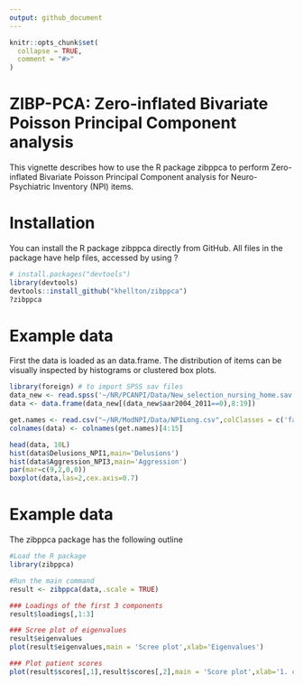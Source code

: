 ```yaml
---
output: github_document
---
```


<!-- README.md is generated from README.Rmd. Please edit that file -->
<!-- usethis::use_readme_rmd() og så Ctlr + Shift + K -->

```r
knitr::opts_chunk$set(
  collapse = TRUE,
  comment = "#>"
)
```
# ZIBP-PCA: Zero-inflated Bivariate Poisson Principal Component analysis

This vignette describes how to use the R package zibppca to perform Zero-inflated Bivariate Poisson Principal Component analysis for Neuro-Psychiatric Inventory (NPI) items. 

# Installation

You can install the R package zibppca directly from GitHub. All files in the package have help files, accessed by using ?

```r
# install.packages("devtools")
library(devtools)
devtools::install_github("khellton/zibppca")
?zibppca
```

# Example data 
First the data is loaded as an data.frame. The distribution of items can be visually inspected by histograms or clustered box plots. 
```r
library(foreign) # to import SPSS sav files
data_new <- read.spss('~/NR/PCANPI/Data/New_selection_nursing_home.sav', to.data.frame=TRUE)
data <- data.frame(data_new[(data_new$aar2004_2011==0),8:19])

get.names <- read.csv("~/NR/ModNPI/Data/NPILong.csv",colClasses = c('factor',rep('numeric',15)),dec =',',na.strings = '#NULL!', header = TRUE,sep = ';')
colnames(data) <- colnames(get.names)[4:15]

head(data, 10L)
hist(data$Delusions_NPI1,main='Delusions')
hist(data$Aggression_NPI3,main='Aggression')
par(mar=c(9,2,0,0))
boxplot(data,las=2,cex.axis=0.7)
```

# Example data 
The zibppca package has the following outline
```r
#Load the R package
library(zibppca)

#Run the main command 
result <- zibppca(data,.scale = TRUE)

### Loadings of the first 3 components
result$loadings[,1:3]

### Scree plot of eigenvalues
result$eigenvalues 
plot(result$eigenvalues,main = 'Scree plot',xlab='Eigenvalues')

### Plot patient scores 
plot(result$scores[,1],result$scores[,2],main = 'Score plot',xlab='1. component',ylab='2. component')

```
